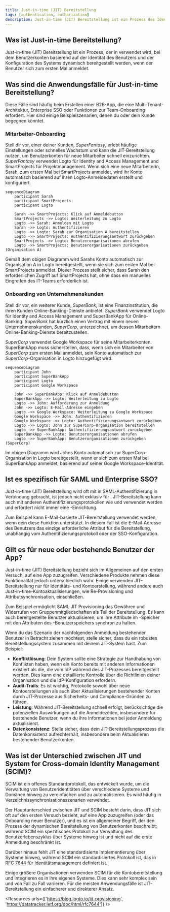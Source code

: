```yaml
---
title: Just-in-time (JIT) Bereitstellung
tags: [authentication, authorization]
description: Just-in-time (JIT) Bereitstellung ist ein Prozess des Identity and Access Management (IAM), bei dem Benutzerkonten dynamisch bereitgestellt werden, wenn sich ein Benutzer zum ersten Mal anmeldet.
---
```


## Was ist Just-in-time Bereitstellung?

Just-in-time (JIT) Bereitstellung ist ein Prozess, der in <Ref slug="iam" /> verwendet wird, bei dem Benutzerkonten basierend auf der Identität des Benutzers und der Konfiguration des Systems dynamisch bereitgestellt werden, wenn der Benutzer sich zum ersten Mal anmeldet.

## Was sind die Anwendungsfälle für Just-in-time Bereitstellung?

Diese Fälle sind häufig beim Erstellen einer B2B-App, die eine Multi-Tenant-Architektur, Enterprise SSO oder Funktionen zur Team-Onboarding erfordert. Hier sind einige Beispielszenarien, denen du oder dein Kunde begegnen könntet.

### Mitarbeiter-Onboarding

Stell dir vor, einer deiner Kunden, *SuperFantasy*, erlebt häufige Einstellungen oder schnelles Wachstum und kann die JIT-Bereitstellung nutzen, um Benutzerkonten für neue Mitarbeiter schnell einzurichten. *SuperFantasy* verwendet Logto für Identity and Access Management und SmartProjects für Projektmanagement. Wenn sich eine neue Mitarbeiterin, Sarah, zum ersten Mal bei SmartProjects anmeldet, wird ihr Konto automatisch basierend auf ihren Logto-Anmeldedaten erstellt und konfiguriert.

```mermaid
sequenceDiagram
    participant Sarah
    participant SmartProjects
    participant Logto

    Sarah ->> SmartProjects: Klick auf Anmeldebutton
    SmartProjects ->> Logto: Weiterleitung zu Logto
    Logto ->> Sarah: Anmelden mit Logto
    Sarah ->> Logto: Authentifizieren
    Logto ->> Logto: Sarah zur Organisation A bereitstellen
    Logto ->> SmartProjects: Authentifizierungsantwort zurückgeben
    SmartProjects ->> Logto: Benutzerorganisationen abrufen
    Logto ->> SmartProjects: Benutzerorganisationen zurückgeben (Organisation A)
```

Gemäß dem obigen Diagramm wird Sarahs Konto automatisch zur Organisation A in Logto bereitgestellt, wenn sie sich zum ersten Mal bei SmartProjects anmeldet. Dieser Prozess stellt sicher, dass Sarah den erforderlichen Zugriff auf SmartProjects hat, ohne dass ein manuelles Eingreifen des IT-Teams erforderlich ist.

### Onboarding von Unternehmenskunden

Stell dir vor, ein weiterer Kunde, *SuperBank*, ist eine Finanzinstitution, die ihren Kunden Online-Banking-Dienste anbietet. *SuperBank* verwendet Logto für Identity and Access Management und SuperBankApp für Online-Banking. *SuperBank* hat kürzlich einen Vertrag mit einem neuen Unternehmenskunden, *SuperCorp*, unterzeichnet, um dessen Mitarbeitern Online-Banking-Dienste bereitzustellen.

*SuperCorp* verwendet Google Workspace für seine Mitarbeiterkonten. SuperBankApp muss sicherstellen, dass, wenn sich ein Mitarbeiter von *SuperCorp* zum ersten Mal anmeldet, sein Konto automatisch zur *SuperCorp*-Organisation in Logto hinzugefügt wird.

```mermaid
sequenceDiagram
    participant John
    participant SuperBankApp
    participant Logto
    participant Google Workspace

    John ->> SuperBankApp: Klick auf Anmeldebutton
    SuperBankApp ->> Logto: Weiterleitung zu Logto
    Logto ->> John: Aufforderung zur Anmeldung
    John ->> Logto: E-Mail-Adresse eingeben
    Logto ->> Google Workspace: Weiterleitung zu Google Workspace
    Google Workspace ->> John: Authentifizieren
    Google Workspace ->> Logto: Authentifizierungsantwort zurückgeben
    Logto ->> Logto: John zur SuperCorp-Organisation bereitstellen 
    Logto ->> SuperBankApp: Authentifizierungsantwort zurückgeben
    SuperBankApp ->> Logto: Benutzerorganisationen abrufen
    Logto ->> SuperBankApp: Benutzerorganisationen zurückgeben (SuperCorp)
```

Im obigen Diagramm wird Johns Konto automatisch zur SuperCorp-Organisation in Logto bereitgestellt, wenn er sich zum ersten Mal bei SuperBankApp anmeldet, basierend auf seiner Google Workspace-Identität.

## Ist es spezifisch für SAML und Enterprise SSO?

Just-in-time (JIT) Bereitstellung wird oft mit <Ref slug="enterprise-sso" /> in SAML-Authentifizierung in Verbindung gebracht, ist jedoch nicht exklusiv für <Ref slug="saml" />. JIT-Bereitstellung kann auch mit anderen Authentifizierungsprotokollen wie <Ref slug="oauth-2.0" /> und <Ref slug="openid-connect" /> verwendet werden und erfordert nicht immer eine <Ref slug="enterprise-sso" />-Einrichtung.

Zum Beispiel kann E-Mail-basierte JIT-Bereitstellung verwendet werden, wenn dein <Ref slug="identity-provider" /> diese Funktion unterstützt. In diesem Fall ist die E-Mail-Adresse des Benutzers das einzige erforderliche Attribut für die Bereitstellung, unabhängig vom Authentifizierungsprotokoll oder der SSO-Konfiguration.

## Gilt es für neue oder bestehende Benutzer der App?

Just-in-time (JIT) Bereitstellung bezieht sich im Allgemeinen auf den ersten Versuch, auf eine App zuzugreifen. Verschiedene Produkte nehmen diese Funktionalität jedoch unterschiedlich wahr. Einige verwenden JIT-Bereitstellung nur für Identitäts- und Kontoerstellung, während andere auch Just-in-time-Kontoaktualisierungen, wie Re-Provisioning und Attributsynchronisation, einschließen.

Zum Beispiel ermöglicht SAML JIT Provisioning das Gewähren und Widerrufen von Gruppenmitgliedschaften als Teil der Bereitstellung. Es kann auch bereitgestellte Benutzer aktualisieren, um ihre Attribute im <Ref slug="service-provider" />-Speicher mit den Attributen des <Ref slug="identity-provider" />-Benutzerspeichers synchron zu halten.

Wenn du das Szenario der nachfolgenden Anmeldung bestehender Benutzer in Betracht ziehen möchtest, stelle sicher, dass du ein robustes Bereitstellungssystem zusammen mit deinem JIT-System hast. Zum Beispiel:

- **Konfliktlösung**: Dein System sollte eine Strategie zur Handhabung von Konflikten haben, wenn ein Konto bereits mit anderen Informationen existiert als die, die vom IdP während des JIT-Prozesses bereitgestellt werden. Dies kann eine detaillierte Kontrolle über die Richtlinien deiner Organisation und die IdP-Konfiguration erfordern.
- **Audit-Trails**: Es ist wichtig, Protokolle sowohl über neue Kontoerstellungen als auch über Aktualisierungen bestehender Konten durch JIT-Prozesse aus Sicherheits- und Compliance-Gründen zu führen.
- **Leistung**: Während JIT-Bereitstellung schnell erfolgt, berücksichtige die potenziellen Auswirkungen auf die Anmeldezeiten, insbesondere für bestehende Benutzer, wenn du ihre Informationen bei jeder Anmeldung aktualisierst.
- **Datenkonsistenz**: Stelle sicher, dass dein JIT-Bereitstellungsprozess die Datenkonsistenz aufrechterhält, insbesondere beim Aktualisieren bestehender Benutzerkonten.

## Was ist der Unterschied zwischen JIT und System for Cross-domain Identity Management (SCIM)?

SCIM ist ein offenes Standardprotokoll, das entwickelt wurde, um die Verwaltung von Benutzeridentitäten über verschiedene Systeme und Domänen hinweg zu vereinfachen und zu automatisieren. Es wird häufig in Verzeichnissynchronisationsszenarien verwendet.

Der Hauptunterschied zwischen JIT und SCIM besteht darin, dass JIT sich oft auf den ersten Versuch bezieht, auf eine App zuzugreifen (oder das Onboarding neuer Benutzer), und es ist ein allgemeiner Begriff, der den Prozess der dynamischen Bereitstellung von Benutzerkonten beschreibt; während SCIM ein spezifisches Protokoll zur Verwaltung des Benutzerlebenszyklus über Systeme hinweg ist und nicht auf die erste Anmeldung beschränkt ist.

Darüber hinaus fehlt JIT eine standardisierte Implementierung über Systeme hinweg, während SCIM ein standardisiertes Protokoll ist, das in [RFC 7644](https://datatracker.ietf.org/doc/html/rfc7644) für Identitätsmanagement definiert ist.

Einige größere Organisationen verwenden SCIM für die Kontobereitstellung und integrieren es in ihre eigenen Systeme. Dies kann sehr komplex sein und von Fall zu Fall variieren. Für die meisten Anwendungsfälle ist JIT-Bereitstellung ein einfacherer und direkterer Ansatz.

<Resources urls={['https://blog.logto.io/jit-provisioning', 'https://datatracker.ietf.org/doc/html/rfc7644']} />